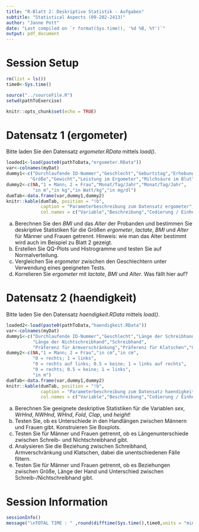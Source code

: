 ```yaml
---
title: "R-Blatt 2: Deskriptive Statistik - Aufgaben"
subtitle: "Statistical Aspects (09-202-2413)"
author: "Janne Pott"
date: "Last compiled on `r format(Sys.time(), '%d %B, %Y')`"
output: pdf_document
---
```


# Session Setup

```r
rm(list = ls())
time0<-Sys.time()

source("../sourceFile.R")
setwd(pathToExercise)

knitr::opts_chunk$set(echo = TRUE)
```

# Datensatz 1 (ergometer)

Bitte laden Sie den Datensatz *ergometer.RData* mittels *load()*. 

```r
loaded1<-load(paste0(pathToData,"ergometer.RData"))
var<-colnames(myDat)
dummy1<-c("Durchlaufende ID-Nummer","Geschlecht","Geburtstag","Erhebungsdatum",
         "Größe","Gewicht","Leistung im Ergometer","Milchsäure im Blut")
dummy2<-c(NA,"1 = Mann; 2 = Frau","Monat/Tag/Jahr","Monat/Tag/Jahr",
          "in m","in kg","in Watt/kg","in mg/dl")
dumTab<-data.frame(var,dummy1,dummy2)
knitr::kable(dumTab, position = "!b",
             caption = "Parameterbeschreibung zum Datensatz ergometer",
             col.names = c("Variable","Beschreibung","Codierung / Einheit"))
```


a) Berechnen Sie den *BMI* und das *Alter* der Probanden und bestimmen Sie deskriptive Statistiken für die Größen *ergometer*, *lactate*, *BMI* und *Alter* für Männer und Frauen getrennt. Hinweis: wie man das Alter bestimmt wird auch im Beispiel zu Blatt 2 gezeigt.  
b) Erstellen Sie QQ-Plots und Histrogramme und testen Sie auf Normalverteilung. 
c) Vergleichen Sie *ergometer* zwischen den Geschlechtern unter Verwendung eines geeigneten Tests.
d) Korrelieren Sie *ergometer* mit *lactate*, *BMI* und *Alter*. Was fällt hier auf?

# Datensatz 2 (haendigkeit)

Bitte laden Sie den Datensatz *haendigkeit.RData* mittels *load()*. 

```r
loaded2<-load(paste0(pathToData,"haendigkeit.RData"))
var<-colnames(myDat)
dummy1<-c("Durchlaufende ID-Nummer","Geschlecht","Länge der Schreibhand",
          "Länge der Nichtschreibhand","Schreibhand",
          "Präferenz für Armverschränkung","Präferenz für Klatschen","Größe")
dummy2<-c(NA,"1 = Mann; 2 = Frau","in cm","in cm",
          "0 = rechts; 1 = links",
          "0 = rechts auf links; 0.5 = keine; 1 = links auf rechts",
          "0 = rechts; 0.5 = keine; 1 = links",
          "in m")
dumTab<-data.frame(var,dummy1,dummy2)
knitr::kable(dumTab, position = "!b",
             caption = "Parameterbeschreibung zum Datensatz haendigkeit",
             col.names = c("Variable","Beschreibung","Codierung / Einheit"))
```

a) Berechnen Sie geeignete deskriptive Statistiken für die Variablen *sex*, *WrHnd*, *NWHnd*, *WHnd*, *Fold*, *Clap*, und *height*!
b) Testen Sie, ob es Unterschiede in den Handlängen zwischen Männern und Frauen gibt. Konstruieren Sie Boxplots.
c) Testen Sie für Männer und Frauen getrennt, ob es Längenunterschiede zwischen Schreib- und Nichtschreibhand gibt.
d) Analysieren Sie die Beziehung zwischen Schreibhand, Armverschränkung und Klatschen, dabei die unentschiedenen Fälle filtern. 
e) Testen Sie für Männer und Frauen getrennt, ob es Beziehungen zwischen Größe, Länge der Hand und Unterschied zwischen Schreib-/Nichtschreibhand gibt.

# Session Information

```r
sessionInfo()
message("\nTOTAL TIME : " ,round(difftime(Sys.time(),time0,units = "mins"),3)," minutes")

```

